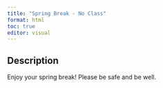 ```yaml
---
title: "Spring Break - No Class"
format: html
toc: true
editor: visual
---
```


## Description

Enjoy your spring break! Please be safe and be well.
